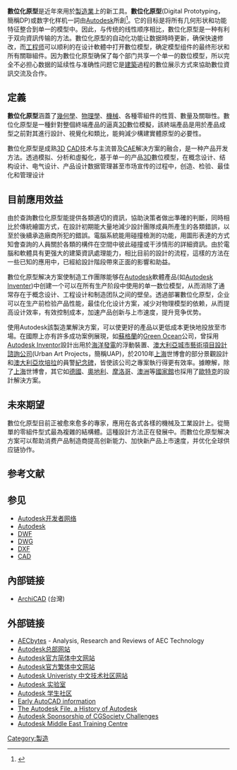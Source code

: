 '''數位化原型'''是近年來用於[[製造業|製造業]]上的新工具。'''數位化原型'''(Digital Prototyping，簡稱DP)或数字化样机一詞由[[Autodesk|Autodesk]]所創<ref>{{Cite web |url=http://www.cadalyst.com/cad/product-design/autodesk-pushes-ahead-with-digital-prototyping-11113 |title=Autodesk Pushes Ahead with Digital Prototyping |access-date=2009-10-15 |archive-date=2016-03-05 |archive-url=https://web.archive.org/web/20160305115601/http://www.cadalyst.com/cad/product-design/autodesk-pushes-ahead-with-digital-prototyping-11113 |dead-url=no }}</ref>。它的目标是将所有几何形状和功能特征整合到单一的模型中。因此，与传统的线性顺序相比，數位化原型是一种有利于双向資訊传输的方法。數位化原型的自动化功能让数据時時更新，确保快速修改，而[[工程师|工程师]]可以顺利的在设计軟體中打开數位模型，确定模型组件的最终形状和所有關聯組件。因为數位化原型确保了每个部门共享一个单一的数位模型，所以完全不必担心数据的延续性与准确性问题它是[[建築|建築]]過程的數位展示方式來協助數位資訊交流及合作。


==定義==
'''數位化原型'''涵蓋了[[幾何學|幾何學]]、[[物理學|物理學]]、[[機械|機械]]、各種零組件的性質、數量及關聯性。數位化原型是一種針對整個終端產品的逼真[[3D|3D]]數位模擬，該終端產品是用於產品成型之前對其進行設計、視覺化和類比，能夠減少構建實體原型的必要性。

數位化原型是成熟[[3D|3D]] [[计算机辅助设计|CAD]]技术与主流普及[[计算机辅助工程|CAE]]解决方案的融合，是一种产品开发方法。透過模拟、分析和虛擬化，基于单一的产品[[3D|3D]]數位模型，在概念设计、结构设计、电气设计、产品设计数据管理甚至市场宣传的过程中，创造、检验、最佳化和管理设计

==目前應用效益==
由於查詢數位化原型能提供各類適切的資訊，協助決策者做出準確的判斷，同時相比於傳統繪圖方式，在設計初期能大量地減少設計團隊成員所產生的各類錯誤，以至於後續承造廠商所犯的錯誤。電腦系統能用碰撞檢測的功能，用圖形表達的方式知會查詢的人員關於各類的構件在空間中彼此碰撞或干涉情形的詳細資訊。由於電腦和軟體具有更强大的建築資訊處理能力，相比目前的設計的流程，這樣的方法在一些已知的應用中，已經給設計階段帶來正面的影響和助益。

數位化原型解决方案使制造工作團隊能够在[[Autodesk|Autodesk]]軟體產品(如[[Autodesk_Inventer|Autodesk Inventer]])中创建一个可以在所有生产阶段中使用的单一数位模型，从而消除了通常存在于概念设计、工程设计和制造团队之间的壁垒。透過部署數位化原型，企业可以在生产前检验产品性能，最佳化化设计方案，减少对物理模型的依赖，从而提高设计效率，有效控制成本，加速产品创新与上市速度，提升竞争优势。

使用Autodesk該製造業解決方案，可以使更好的產品以更低成本更快地投放至市場。在國際上亦有許多成功案例展現，如[[蘇格蘭|蘇格蘭]]的[[Green_Ocean|Green Ocean]]公司，曾採用[[Autodesk_Inventor|Autodesk Inventor]]設計出用於[[海洋發電|海洋發電]]的浮動裝置、[[澳大利亞城市藝術項目設計諮詢公司|澳大利亞城市藝術項目設計諮詢公司]](Urban Art Projects，簡稱UAP)，於2010年[[上海|上海]]世博會的部分景觀設計和[[澳大利亞|澳大利亞]][[坎培拉|坎培拉]]的員警[[紀念碑|紀念碑]]，皆使該公司之專案執行得更有效率。據瞭解，除了[[上海|上海]]世博會，其它如[[德國|德國]]、[[奧地利|奧地利]]、[[摩洛哥|摩洛哥]]、[[澳洲|澳洲]]等[[國家館|國家館]]也採用了[[歐特克|歐特克]]的設計解決方案。

==未來期望==
數位化原型目前正被愈來愈多的專家，應用在各式各樣的機械及工業設計上。從簡單的零組件型式最為複雜的結構體。這種設計方法正在發展中。而數位化原型解决方案可以帮助消费产品制造商提高创新能力、加快新产品上市速度，并优化全球供应链协作。

==参考文献==
<div class="references-small">
<references />
</div>

== 参见 ==
*[[Autodesk开发者网络|Autodesk开发者网络]]
*[[Autodesk|Autodesk]]
*[[DWF|DWF]]
*[[DWG|DWG]]
*[[DXF|DXF]]
*[[CAD|CAD]]

==內部链接==
*[[ArchiCAD|ArchiCAD]] (台灣)

==外部链接==
*[http://www.aecbytes.com AECbytes] {{Wayback|url=http://www.aecbytes.com/ |date=20211209235428 }} - Analysis, Research and Reviews of AEC Technology
* [http://www.autodesk.com/ Autodesk总部网站] {{Wayback|url=http://www.autodesk.com/ |date=20081121061858 }}
* [http://www.autodesk.com.cn/ Autodesk官方简体中文网站] {{Wayback|url=http://www.autodesk.com.cn/ |date=20090105162211 }}
* [http://www.autodesk.com.tw/ Autodesk官方繁体中文网站] {{Wayback|url=http://www.autodesk.com.tw/ |date=20080704180943 }}
* [http://www.autodesk.com.cn/au Autodesk Univeristy 中文技术社区网站]
* [http://labs.autodesk.com/ Autodesk 实验室] {{Wayback|url=http://labs.autodesk.com/ |date=20070828083316 }}
* [http://students.autodesk.com/ Autodesk 学生社区] {{Wayback|url=http://students.autodesk.com/ |date=20101222170834 }}
* [http://www.fourmilab.ch/autofile/www/chapter2_36.html Early AutoCAD information] {{Wayback|url=http://www.fourmilab.ch/autofile/www/chapter2_36.html |date=20070820092342 }}
* [http://www.fourmilab.ch/autofile The Autodesk File, a History of Autodesk] {{Wayback|url=http://www.fourmilab.ch/autofile |date=20070813000938 }}
* [http://features.cgsociety.org/challenge/ Autodesk Sponsorship of CGSociety Challenges] {{Wayback|url=http://features.cgsociety.org/challenge/ |date=20061027180307 }}
* [https://archive.is/20150228180029/http://www.cgpark.com.tr/cgpark/mayakursu.html Autodesk Middle East Training Centre]

[[Category:製造|Category:製造]]